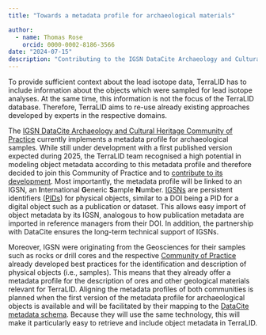 ```yaml
---
title: "Towards a metadata profile for archaeological materials"

author: 
  - name: Thomas Rose
    orcid: 0000-0002-8186-3566
date: "2024-07-15"
description: "Contributing to the IGSN DataCite Archaeology and Cultural Heritage Community of Practice"
---
```


To provide sufficient context about the lead isotope data, TerraLID has to include information about the objects which were sampled for lead isotope analyses. At the same time, this information is not the focus of the TerraLID database. Therefore, TerraLID aims to re-use already existing approaches developed by experts in the respective domains. 

The [IGSN DataCite Archaeology and Cultural Heritage Community of Practice](https://ev.igsn.org/communities/archaeology) currently implements a metadata profile for archaeological samples. While still under development with a first published version expected during 2025, the TerraLID team recognised a high potential in modeling object metadata according to this metadata profile and therefore decided to join this Community of Practice and to [contribute to its development](../network.qmd#igsndatacite-archaeology-cultural-heritage-community-of-practice). Most importantly, the metadata profile will be linked to an IGSN, an **I**nternational **G**eneric **S**ample **N**umber. [IGSNs](https://ev.igsn.org/about-igsns) are persistent identifiers ([PIDs](https://en.wikipedia.org/wiki/Persistent_identifier)) for physical objects, similar to a DOI being a PID for a digital object such as a publication or dataset. This allows easy import of object metadata by its IGSN, analogous to how publication metadata are imported in reference managers from their DOI. In addition, the partnership with DataCite ensures the long-term technical support of IGSNs. 

Moreover, IGSN were originating from the Geosciences for their samples such as rocks or drill cores and the respective [Community of Practice](https://ev.igsn.org/communities/earth-and-environmental-sciences) already developed best practices for the identification and description of physical objects (i.e., samples). This means that they already offer a metadata profile for the description of ores and other geological materials relevant for TerraLID. Aligning the metadata profiles of both communities is planned when the first version of the metadata profile for archaeological objects is available and will be facilitated by their mapping to the [DataCite metadata schema](https://datacite-metadata-schema.readthedocs.io/). Because they will use the same technology, this will make it particularly easy to retrieve and include object metadata in TerraLID. 
